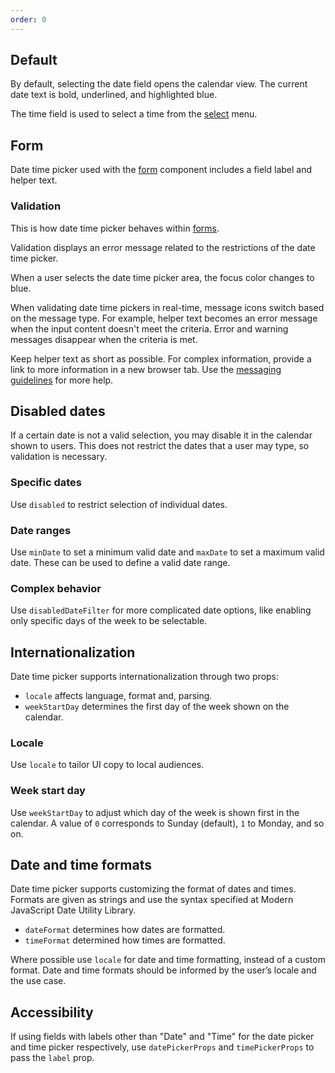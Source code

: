 ```yaml
---
order: 0
---
```



## Default

By default, selecting the date field opens the calendar view. The current date text is bold, underlined, and highlighted blue.

The time field is used to select a time from the [select](/components/select) menu.

<Example
  Component={DateTimePickerDefault}
  packageName="@atlaskit/datetime-picker"
/>

## Form

Date time picker used with the [form](/components/form) component includes a field label and helper text.

<Example
  Component={DateTimePickerForm}
  packageName="@atlaskit/datetime-picker"
/>

### Validation

This is how date time picker behaves within [forms](/components/form).

Validation displays an error message related to the restrictions of the date time picker.

When a user selects the date time picker area, the focus color changes to blue.

When validating date time pickers in real-time, message icons switch based on the message type. For example, helper text becomes an error message when the input content doesn't meet the criteria. Error and warning messages disappear when the criteria is met.

Keep helper text as short as possible. For complex information, provide a link to more information in a new browser tab. Use the [messaging guidelines](/content/messaging-guidelines) for more help.

<Example
  Component={DateTimePickerValidation}
  packageName="@atlaskit/datetime-picker"
/>

## Disabled dates

If a certain date is not a valid selection, you may disable it in the calendar shown to users. This does not restrict the dates that a user may type, so validation is necessary.

### Specific dates

Use `disabled` to restrict selection of individual dates.

<Example
  Component={DateTimePickerDisable}
  packageName="@atlaskit/datetime-picker"
/>

### Date ranges

Use `minDate` to set a minimum valid date and `maxDate` to set a maximum valid date. These can be used to define a valid date range.

<Example
  Component={DateTimePickerDisableRange}
  packageName="@atlaskit/datetime-picker"
/>

### Complex behavior

Use `disabledDateFilter` for more complicated date options, like enabling only specific days of the week to be selectable.

<Example
  Component={DateTimePickerDisableComplex}
  packageName="@atlaskit/datetime-picker"
/>

## Internationalization

Date time picker supports internationalization through two props:

- `locale` affects language, format and, parsing.
- `weekStartDay` determines the first day of the week shown on the calendar.

### Locale

Use `locale` to tailor UI copy to local audiences.

<Example
  Component={DateTimePickerLocale}
  packageName="@atlaskit/datetime-picker"
/>

### Week start day

Use `weekStartDay` to adjust which day of the week is shown first in the calendar. A value of `0` corresponds to Sunday (default), `1` to Monday, and so on.

<Example
  Component={DateTimePickerWeekStartDay}
  packageName="@atlaskit/datetime-picker"
/>

## Date and time formats

Date time picker supports customizing the format of dates and times. Formats are given as strings and use the syntax specified at Modern JavaScript Date Utility Library.

- `dateFormat` determines how dates are formatted.
- `timeFormat` determined how times are formatted.

Where possible use `locale` for date and time formatting, instead of a custom format. Date and time formats should be informed by the user’s locale and the use case.

<Example
  Component={DateTimePickerFormatting}
  packageName="@atlaskit/datetime-picker"
/>

## Accessibility

If using fields with labels other than "Date" and "Time" for the date picker and time picker respectively, use `datePickerProps` and `timePickerProps` to pass the `label` prop.

<Example
  Component={DateTimePickerFormAccessible}
  packageName="@atlaskit/datetime-picker"
/>
